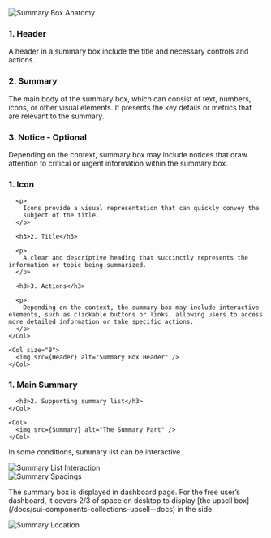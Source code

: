 

<Section title="Anatomy" border={true} style={{ paddingTop: 0 }}>
  <img src={Anatomy} alt="Summary Box Anatomy" />

  <h3>1. Header</h3>

  <p>
    A header in a summary box include the title and necessary controls and
    actions.
  </p>

  <h3>2. Summary</h3>

  <p>
    The main body of the summary box, which can consist of text, numbers, icons, or other visual elements. It presents the key details or metrics that are relevant to the summary.
  </p>

  <h3>3. Notice - Optional</h3>

  <p>
    Depending on the context, summary box may include notices that draw attention to critical or urgent information within the summary box.
  </p>
</Section>

<Section title="Header">
  <Row>
    <Col>
      <h3>1. Icon</h3>

      <p>
        Icons provide a visual representation that can quickly convey the
        subject of the title.
      </p>

      <h3>2. Title</h3>

      <p>
        A clear and descriptive heading that succinctly represents the information or topic being summarized.
      </p>

      <h3>3. Actions</h3>

      <p>
        Depending on the context, the summary box may include interactive elements, such as clickable buttons or links, allowing users to access more detailed information or take specific actions.
      </p>
    </Col>

    <Col size="8">
      <img src={Header} alt="Summary Box Header" />
    </Col>
  </Row>
</Section>

<Section title="Summary">
  <Row>
    <Col>
      <h3>1. Main Summary</h3>

      <h3>2. Supporting summary list</h3>
    </Col>

    <Col>
      <img src={Summary} alt="The Summary Part" />
    </Col>
  </Row>
</Section>

<Section title="Summary list interaction">
  <p>In some conditions, summary list can be interactive. </p>

  <img src={ListInteraction} alt="Summary List Interaction" />
</Section>

<Section title="Spacings">
  <img src={Spacings} alt="Summary Spacings" />
</Section>

<Section title="Where and how to display?">
  <p>
    The summary box is displayed in dashboard page. For the free user’s
    dashboard, it covers 2/3 of space on desktop to display [the upsell
    box](/docs/sui-components-collections-upsell--docs) in the side.
  </p>

  <img src={Location} alt="Summary Location" />
</Section>
